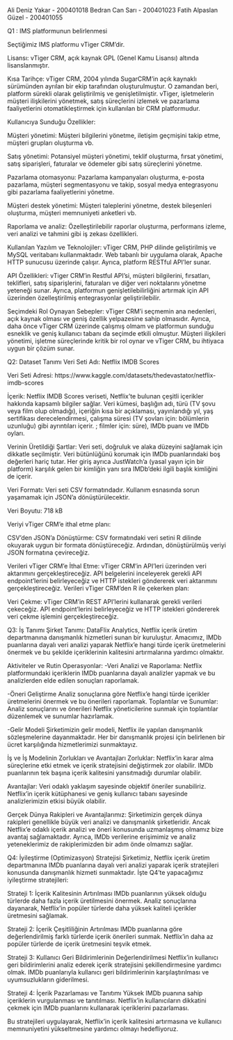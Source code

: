 Ali Deniz Yakar - 200401018
Bedran Can Sarı - 200401023
Fatih Alpaslan Güzel - 200401055

Q1 : IMS platformunun belirlenmesi

Seçtiğimiz IMS platformu vTiger CRM'dir.

Lisansı: vTiger CRM, açık kaynak GPL (Genel Kamu Lisansı) altında lisanslanmıştır.

Kısa Tarihçe: vTiger CRM, 2004 yılında SugarCRM'in açık kaynaklı sürümünden ayrılan bir ekip tarafından oluşturulmuştur. O zamandan beri, platform sürekli olarak geliştirilmiş ve genişletilmiştir. vTiger, işletmelerin müşteri ilişkilerini yönetmek, satış süreçlerini izlemek ve pazarlama faaliyetlerini otomatikleştirmek için kullanılan bir CRM platformudur.

Kullanıcıya Sunduğu Özellikler:

Müşteri yönetimi: Müşteri bilgilerini yönetme, iletişim geçmişini takip etme, müşteri grupları oluşturma vb.

Satış yönetimi: Potansiyel müşteri yönetimi, teklif oluşturma, fırsat yönetimi, satış siparişleri, faturalar ve ödemeler gibi satış süreçlerini yönetme.

Pazarlama otomasyonu: Pazarlama kampanyaları oluşturma, e-posta pazarlama, müşteri segmentasyonu ve takip, sosyal medya entegrasyonu gibi pazarlama faaliyetlerini yönetme.

Müşteri destek yönetimi: Müşteri taleplerini yönetme, destek bileşenleri oluşturma, müşteri memnuniyeti anketleri vb.

Raporlama ve analiz: Özelleştirilebilir raporlar oluşturma, performans izleme, veri analizi ve tahmini gibi iş zekası özellikleri.

Kullanılan Yazılım ve Teknolojiler: vTiger CRM, PHP dilinde geliştirilmiş ve MySQL veritabanı kullanmaktadır. Web tabanlı bir uygulama olarak, Apache HTTP sunucusu üzerinde çalışır. Ayrıca, platform RESTful API'ler sunar.

API Özellikleri: vTiger CRM'in Restful API'si, müşteri bilgilerini, fırsatları, teklifleri, satış siparişlerini, faturaları ve diğer veri noktalarını yönetme yeteneği sunar. Ayrıca, platformun genişletilebilirliğini artırmak için API üzerinden özelleştirilmiş entegrasyonlar geliştirilebilir.

Seçimdeki Rol Oynayan Sebepler: vTiger CRM'i seçmemin ana nedenleri, açık kaynak olması ve geniş özellik yelpazesine sahip olmasıdır. Ayrıca, daha önce vTiger CRM üzerinde çalışmış olmam ve platformun sunduğu esneklik ve geniş kullanıcı tabanı da seçimde etkili olmuştur. Müşteri ilişkileri yönetimi, işletme süreçlerinde kritik bir rol oynar ve vTiger CRM, bu ihtiyaca uygun bir çözüm sunar.

Q2: Dataset Tanımı
Veri Seti Adı:
Netflix IMDB Scores

Veri Seti Adresi:
https://www.kaggle.com/datasets/thedevastator/netflix-imdb-scores

İçerik:
Netflix IMDB Scores veriseti, Netflix'te bulunan çeşitli içerikler hakkında kapsamlı bilgiler sağlar. Veri kümesi, başlığın adı, türü (TV şovu veya film olup olmadığı), içeriğin kısa bir açıklaması, yayınlandığı yıl, yaş sertifikası derecelendirmesi, çalışma süresi (TV şovları için: bölümlerin uzunluğu) gibi ayrıntıları içerir. ; filmler için: süre), IMDb puanı ve IMDb oyları.

Verinin Üretildiği Şartlar:
Veri seti, doğruluk ve alaka düzeyini sağlamak için dikkatle seçilmiştir. Veri bütünlüğünü korumak için IMDb puanlarındaki boş değerleri hariç tutar. Her giriş ayrıca JustWatch'a (yasal yayın için bir platform) karşılık gelen bir kimliğin yanı sıra IMDb'deki ilgili başlık kimliğini de içerir.

Veri Formatı:
Veri seti CSV formatındadır. Kullanım esnasında sorun yaşamamak için JSON'a dönüştürülecektir.

Veri Boyutu:
718 kB

Veriyi vTiger CRM'e ithal etme planı:

CSV'den JSON'a Dönüştürme:
CSV formatındaki veri setini R dilinde okuyarak uygun bir formata dönüştüreceğiz. Ardından, dönüştürülmüş veriyi JSON formatına çevireceğiz.

Verileri vTiger CRM'e İthal Etme:
vTiger CRM'in API'leri üzerinden veri aktarımını gerçekleştireceğiz. API belgelerini inceleyerek gerekli API endpoint'lerini belirleyeceğiz ve HTTP istekleri göndererek veri aktarımını gerçekleştireceğiz.
Verileri vTiger CRM'den R ile çekerken plan:

Veri Çekme:
vTiger CRM'in REST API'lerini kullanarak gerekli verileri çekeceğiz. API endpoint'lerini belirleyeceğiz ve HTTP istekleri göndererek veri çekme işlemini gerçekleştireceğiz.

Q3: İş Tanımı
Şirket Tanımı:
DataFlix Analytics, Netflix içerik üretim departmanına danışmanlık hizmetleri sunan bir kuruluştur. Amacımız, IMDb puanlarına dayalı veri analizi yaparak Netflix'e hangi türde içerik üretmelerini önermek ve bu şekilde içeriklerinin kalitesini artırmalarına yardımcı olmaktır.

Aktiviteler ve Rutin Operasyonlar:
-Veri Analizi ve Raporlama: Netflix platformundaki içeriklerin IMDb puanlarına dayalı analizler yapmak ve bu analizlerden elde edilen sonuçları raporlamak.

-Öneri Geliştirme
Analiz sonuçlarına göre Netflix'e hangi türde içerikler üretmelerini önermek ve bu önerileri raporlamak.
Toplantılar ve Sunumlar: Analiz sonuçlarını ve önerileri Netflix yöneticilerine sunmak için toplantılar düzenlemek ve sunumlar hazırlamak.

-Gelir Modeli
Şirketimizin gelir modeli, Netflix ile yapılan danışmanlık sözleşmelerine dayanmaktadır. Her bir danışmanlık projesi için belirlenen bir ücret karşılığında hizmetlerimizi sunmaktayız.

İş ve İş Modelinin Zorlukları ve Avantajları
Zorluklar:
Netflix'in karar alma süreçlerine etki etmek ve içerik stratejisini değiştirmek zor olabilir.
IMDb puanlarının tek başına içerik kalitesini yansıtmadığı durumlar olabilir.

Avantajlar:
Veri odaklı yaklaşım sayesinde objektif öneriler sunabiliriz.
Netflix'in içerik kütüphanesi ve geniş kullanıcı tabanı sayesinde analizlerimizin etkisi büyük olabilir.

Gerçek Dünya Rakipleri ve Avantajlarımız:
Şirketimizin gerçek dünya rakipleri genellikle büyük veri analizi ve danışmanlık şirketleridir. Ancak Netflix'e odaklı içerik analizi ve öneri konusunda uzmanlaşmış olmamız bize avantaj sağlamaktadır. Ayrıca, IMDb verilerine erişimimiz ve analiz yeteneklerimiz de rakiplerimizden bir adım önde olmamızı sağlar.

Q4: İyileştirme (Optimizasyon) Stratejisi
Şirketimiz, Netflix içerik üretim departmanına IMDb puanlarına dayalı veri analizi yaparak içerik stratejileri konusunda danışmanlık hizmeti sunmaktadır. İşte Q4'te yapacağımız iyileştirme stratejileri:

Strateji 1: İçerik Kalitesinin Artırılması
IMDb puanlarının yüksek olduğu türlerde daha fazla içerik üretilmesini önermek.
Analiz sonuçlarına dayanarak, Netflix'in popüler türlerde daha yüksek kaliteli içerikler üretmesini sağlamak.

Strateji 2: İçerik Çeşitliliğinin Artırılması
IMDb puanlarına göre değerlendirilmiş farklı türlerde içerik önerileri sunmak.
Netflix'in daha az popüler türlerde de içerik üretmesini teşvik etmek.

Strateji 3: Kullanıcı Geri Bildirimlerinin Değerlendirilmesi
Netflix'in kullanıcı geri bildirimlerini analiz ederek içerik stratejisini şekillendirmesine yardımcı olmak.
IMDb puanlarıyla kullanıcı geri bildirimlerinin karşılaştırılması ve uyumsuzlukların giderilmesi.

Strateji 4: İçerik Pazarlaması ve Tanıtımı
Yüksek IMDb puanına sahip içeriklerin vurgulanması ve tanıtılması.
Netflix'in kullanıcıların dikkatini çekmek için IMDb puanlarını kullanarak içeriklerini pazarlaması.

Bu stratejileri uygulayarak, Netflix'in içerik kalitesini artırmasına ve kullanıcı memnuniyetini yükseltmesine yardımcı olmayı hedefliyoruz.
